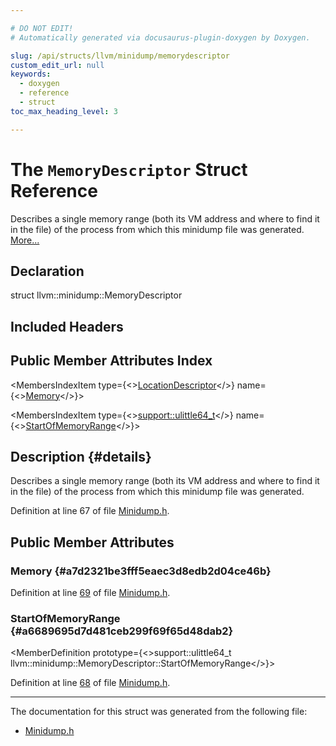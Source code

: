 ```yaml
---

# DO NOT EDIT!
# Automatically generated via docusaurus-plugin-doxygen by Doxygen.

slug: /api/structs/llvm/minidump/memorydescriptor
custom_edit_url: null
keywords:
  - doxygen
  - reference
  - struct
toc_max_heading_level: 3

---
```





# The `MemoryDescriptor` Struct Reference

<DoxygenPage pluginConfig={pluginConfig}>

Describes a single memory range (both its VM address and where to find it in the file) of the process from which this minidump file was generated. <a href="#details">More...</a>

## Declaration

<CodeBlock>struct llvm::minidump::MemoryDescriptor</CodeBlock>

## Included Headers

<IncludesList>
<IncludesListItem
  filePath="llvm/BinaryFormat/Minidump.h"
  permalink="/docs/api/files/include/include/llvm/include/llvm/binaryformat/minidump-h"
  isLocal="true" />
</IncludesList>

## Public Member Attributes Index

<MembersIndex>

<MembersIndexItem
  type={<><a href="/docs/api/structs/llvm/minidump/locationdescriptor">LocationDescriptor</a></>}
  name={<><a href="#a7d2321be3fff5eaec3d8edb2d04ce46b">Memory</a></>}>
</MembersIndexItem>

<MembersIndexItem
  type={<><a href="/docs/api/namespaces/llvm/support/#a08e0f89c05abcbbaa991af5a36fdf685">support::ulittle64&#95;t</a></>}
  name={<><a href="#a6689695d7d481ceb299f69f65d48dab2">StartOfMemoryRange</a></>}>
</MembersIndexItem>

</MembersIndex>

## Description {#details}

Describes a single memory range (both its VM address and where to find it in the file) of the process from which this minidump file was generated.

Definition at line 67 of file <a href="/docs/api/files/include/include/llvm/include/llvm/binaryformat/minidump-h">Minidump.h</a>.

<SectionDefinition>

## Public Member Attributes

### Memory {#a7d2321be3fff5eaec3d8edb2d04ce46b}

<MemberDefinition
  prototype="LocationDescriptor llvm::minidump::MemoryDescriptor::Memory">

Definition at line <a href="/docs/api/files/include/include/llvm/include/llvm/binaryformat/minidump-h/#l00069">69</a> of file <a href="/docs/api/files/include/include/llvm/include/llvm/binaryformat/minidump-h">Minidump.h</a>.
</MemberDefinition>

### StartOfMemoryRange {#a6689695d7d481ceb299f69f65d48dab2}

<MemberDefinition
  prototype={<>support::ulittle64&#95;t llvm::minidump::MemoryDescriptor::StartOfMemoryRange</>}>

Definition at line <a href="/docs/api/files/include/include/llvm/include/llvm/binaryformat/minidump-h/#l00068">68</a> of file <a href="/docs/api/files/include/include/llvm/include/llvm/binaryformat/minidump-h">Minidump.h</a>.
</MemberDefinition>

</SectionDefinition>

<hr/>

The documentation for this struct was generated from the following file:

<ul>
<li><a href="/docs/api/files/include/include/llvm/include/llvm/binaryformat/minidump-h">Minidump.h</a></li>
</ul>

</DoxygenPage>
